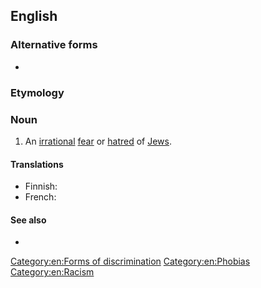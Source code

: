 {{also|judeophobia}}
==English==
{{wikipedia}}

===Alternative forms===
* {{alter|en|judeophobia}}

===Etymology===
{{confix|en|Judeo|phobia}}

===Noun===
{{en-noun|-}}

# An [[irrational]] [[fear]] or [[hatred]] of [[Jew]]s.

====Translations====
{{trans-top|fear or hatred of Jews}}
* Finnish: {{t|fi|juutalaisviha}}
* French: {{t+|fr|judéophobie|f}}
{{trans-mid}}
{{trans-bottom}}

====See also====
* {{l|en|anti-Semitism}}

[[Category:en:Forms of discrimination]]
[[Category:en:Phobias]]
[[Category:en:Racism]]